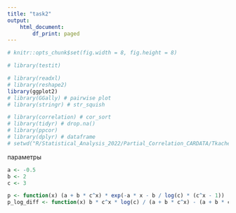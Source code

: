 ```yaml
---
title: "task2"
output:
    html_document:
        df_print: paged
---
```





```r
# knitr::opts_chunk$set(fig.width = 8, fig.height = 8)

# library(testit)

# library(readxl)
# library(reshape2)
library(ggplot2)
# library(GGally) # pairwise plot
# library(stringr) # str_squish

# library(correlation) # cor_sort
# library(tidyr) # drop.na()
# library(ppcor)
# library(dplyr) # dataframe
# setwd("R/Statistical_Analysis_2022/Partial_Correlation_CARDATA/Tkachenko")
```



параметры
```r
a <- -0.5
b <- 2
c <- 3
```

```r
p <- function(x) (a + b * c^x) * exp(-a * x - b / log(c) * (c^x - 1))
p_log_diff <- function(x) b * c^x * log(c) / (a + b * c^x) - (a + b * c^x)
```